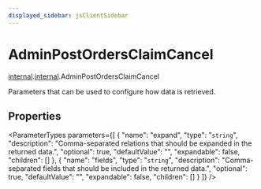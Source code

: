 ```yaml
---
displayed_sidebar: jsClientSidebar
---
```



# AdminPostOrdersClaimCancel

[internal](../../modules/internal.mdx).[internal](../modules/internal.internal.mdx).AdminPostOrdersClaimCancel

Parameters that can be used to configure how data is retrieved.

## Properties

<ParameterTypes parameters={[
  {
    "name": "expand",
    "type": "`string`",
    "description": "Comma-separated relations that should be expanded in the returned data.",
    "optional": true,
    "defaultValue": "",
    "expandable": false,
    "children": []
  },
  {
    "name": "fields",
    "type": "`string`",
    "description": "Comma-separated fields that should be included in the returned data.",
    "optional": true,
    "defaultValue": "",
    "expandable": false,
    "children": []
  }
]} />
